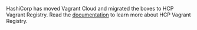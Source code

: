 <Note>

HashiCorp has moved Vagrant Cloud and migrated the boxes to HCP Vagrant Registry. Read the [documentation](https://developer.hashicorp.com/hcp/docs/vagrant) to learn more about HCP Vagrant Registry.

</Note>